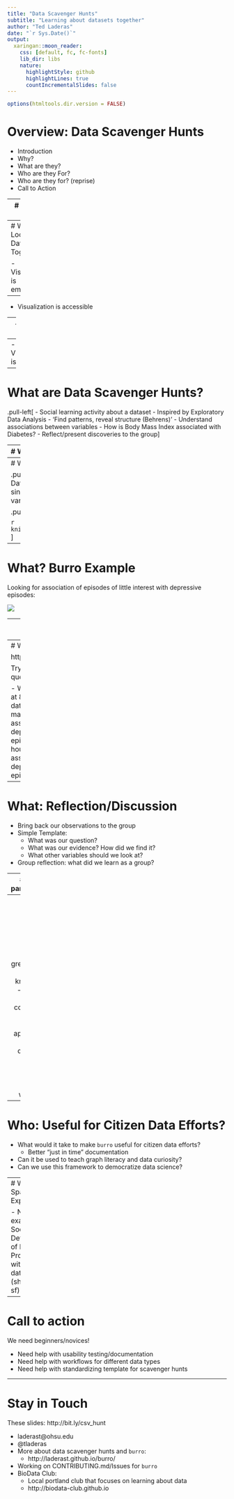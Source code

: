 ```yaml
---
title: "Data Scavenger Hunts"
subtitle: "Learning about datasets together"
author: "Ted Laderas"
date: "`r Sys.Date()`"
output:
  xaringan::moon_reader:
    css: [default, fc, fc-fonts]
    lib_dir: libs
    nature:
      highlightStyle: github
      highlightLines: true
      countIncrementalSlides: false
---
```


```r
options(htmltools.dir.version = FALSE)
```
# Overview: Data Scavenger Hunts

- Introduction
- Why?
- What are they?
- Who are they For?
- Who are they for? (reprise)
- Call to Action

---
# Who am I?

![Who am I?](image/giphy.gif)

- Assistant Professor at Oregon Health & Science University
- Many years working with bioinformatics data
- I want people to understand the data they generate
- I love teaching visualization


---
# Why? Looking at Data Together

- Visualization is empowering

--
- Visualization is accessible

--
- Visualization lets us have a conversation

--
- Visualization/Interpreting is a valuable skill

---

# What are Data Scavenger Hunts?

.pull-left[
- Social learning activity about a dataset
- Inspired by Exploratory Data Analysis
  - 'Find patterns, reveal structure (Behrens)'
- Understand associations between variables
  - How is Body Mass Index associated with Diabetes?
- Reflect/present discoveries to the group
]


---
# What? Burro

.pull-left[
- Burro[w] into the data!
- R Package/Shiny App for exploring many kinds of data
- Spin up a web app for any dataset
- Maps variable types to the appropriate visualizations
- Allow people to explore the data quickly
]

.pull-right[
![Jessica Minnier and Ted Laderas](image/burro3.png)
]

.footnote[
Jessica Minnier and Ted Laderas
]

---
# What? Burro Overview

.pull-left[
- Organized by variable types
- Overview Data
- Continuous vs Categorical Data
- Assess single variables first, then look at interactions by variable type
]

.pull-right[

```r
  knitr::include_graphics("image/vis_framework.png")
```
]

---
# What? Burro Example

Looking for association of episodes of little interest with depressive episodes: 

![](image/categorical.gif)

---
# What? The Questions

- Have pre-prepared questions that guide exploration
- Questions range from simple to complex
- Map question types into visualization types

---
# What? Try it out

http://bit.ly/csv_burro

Try one of these questions:

- Why is age capped at 80 years in this dataset?
- Is marijuana use associated with depressive episodes?
- Are hours of sleep associated with depressive episodes?

---
# What: Reflection/Discussion

- Bring back our observations to the group
- Simple Template:
  - What was our question?
  - What was our evidence? How did we find it?
  - What other variables should we look at?
- Group reflection: what did we learn as a group?

---
# Who has participated?

- Graduate Students
  - Portland State Students
  - Cardiovascular Risk Data (synthetic data sets)
- Graduate Students (clinical data wrangling course)
  - Clinical and Bioinformatics incoming students
  - Sleep Heart Health Study Data
- BioData Club Members (NHANES Scavenger Hunt)
  - NHANES Data
- Undergraduate Students (Data Literacy)
  - Public Health Education
  - NHANES Data
  
---
# What do they say (BioData Club)?

- "The scavenger hunt. It is great place to apply this knowledge."
- "I enjoyed the collaborative and self-paced approach."
- "I liked the dataset and the open curiosity element of the workshop."

---
# Who: Useful for Citizen Data Efforts?

- What would it take to make `burro` useful for citizen data efforts?
    - Better "just in time" documentation
- Can it be used to teach graph literacy and data curiosity?
- Can we use this framework to democratize data science?

---
# Who: Spatial Data Exploration

- New example: Social Determinants of Health
- Prototyping with spatial data frames (shapefiles, sf)

---

# Call to action 

We need beginners/novices!

- Need help with usability testing/documentation
- Need help with workflows for different data types
- Need help with standardizing template for scavenger hunts

---
# Stay in Touch

These slides: http://bit.ly/csv_hunt

- laderast@ohsu.edu 
- @tladeras
- More about data scavenger hunts and `burro`:
    - http://laderast.github.io/burro/
- Working on CONTRIBUTING.md/Issues for `burro`
- BioData Club: 
    - Local portland club that focuses on learning about data
    - http://biodata-club.github.io
